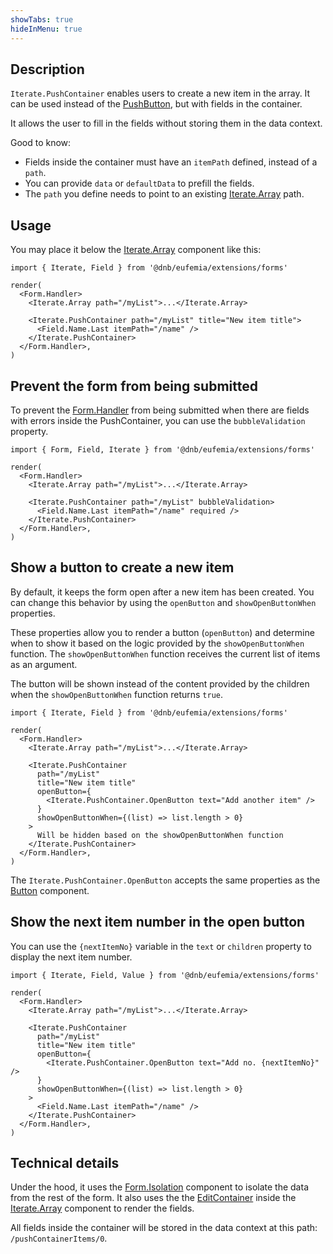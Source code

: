```yaml
---
showTabs: true
hideInMenu: true
---
```


## Description

`Iterate.PushContainer` enables users to create a new item in the array. It can be used instead of the [PushButton](/uilib/extensions/forms/Iterate/PushButton/), but with fields in the container.

It allows the user to fill in the fields without storing them in the data context.

Good to know:

- Fields inside the container must have an `itemPath` defined, instead of a `path`.
- You can provide `data` or `defaultData` to prefill the fields.
- The `path` you define needs to point to an existing [Iterate.Array](/uilib/extensions/forms/Iterate/Array/) path.

## Usage

You may place it below the [Iterate.Array](/uilib/extensions/forms/Iterate/Array/) component like this:

```tsx
import { Iterate, Field } from '@dnb/eufemia/extensions/forms'

render(
  <Form.Handler>
    <Iterate.Array path="/myList">...</Iterate.Array>

    <Iterate.PushContainer path="/myList" title="New item title">
      <Field.Name.Last itemPath="/name" />
    </Iterate.PushContainer>
  </Form.Handler>,
)
```

## Prevent the form from being submitted

To prevent the [Form.Handler](/uilib/extensions/forms/Form/Handler/) from being submitted when there are fields with errors inside the PushContainer, you can use the `bubbleValidation` property.

```tsx
import { Form, Field, Iterate } from '@dnb/eufemia/extensions/forms'

render(
  <Form.Handler>
    <Iterate.Array path="/myList">...</Iterate.Array>

    <Iterate.PushContainer path="/myList" bubbleValidation>
      <Field.Name.Last itemPath="/name" required />
    </Iterate.PushContainer>
  </Form.Handler>,
)
```

## Show a button to create a new item

By default, it keeps the form open after a new item has been created. You can change this behavior by using the `openButton` and `showOpenButtonWhen` properties.

These properties allow you to render a button (`openButton`) and determine when to show it based on the logic provided by the `showOpenButtonWhen` function. The `showOpenButtonWhen` function receives the current list of items as an argument.

The button will be shown instead of the content provided by the children when the `showOpenButtonWhen` function returns `true`.

```tsx
import { Iterate, Field } from '@dnb/eufemia/extensions/forms'

render(
  <Form.Handler>
    <Iterate.Array path="/myList">...</Iterate.Array>

    <Iterate.PushContainer
      path="/myList"
      title="New item title"
      openButton={
        <Iterate.PushContainer.OpenButton text="Add another item" />
      }
      showOpenButtonWhen={(list) => list.length > 0}
    >
      Will be hidden based on the showOpenButtonWhen function
    </Iterate.PushContainer>
  </Form.Handler>,
)
```

The `Iterate.PushContainer.OpenButton` accepts the same properties as the [Button](/uilib/components/button/) component.

## Show the next item number in the open button

You can use the `{nextItemNo}` variable in the `text` or `children` property to display the next item number.

```tsx
import { Iterate, Field, Value } from '@dnb/eufemia/extensions/forms'

render(
  <Form.Handler>
    <Iterate.Array path="/myList">...</Iterate.Array>

    <Iterate.PushContainer
      path="/myList"
      title="New item title"
      openButton={
        <Iterate.PushContainer.OpenButton text="Add no. {nextItemNo}" />
      }
      showOpenButtonWhen={(list) => list.length > 0}
    >
      <Field.Name.Last itemPath="/name" />
    </Iterate.PushContainer>
  </Form.Handler>,
)
```

## Technical details

Under the hood, it uses the [Form.Isolation](/uilib/extensions/forms/Form/Isolation/) component to isolate the data from the rest of the form. It also uses the the [EditContainer](/uilib/extensions/forms/Iterate/EditContainer/) inside the [Iterate.Array](/uilib/extensions/forms/Iterate/Array/) component to render the fields.

All fields inside the container will be stored in the data context at this path: `/pushContainerItems/0`.
